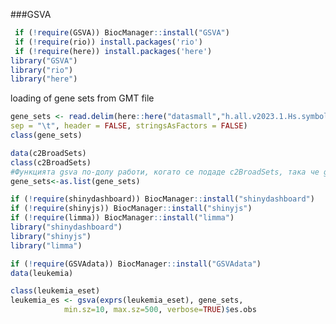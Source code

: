 
###GSVA

```r

 if (!require(GSVA)) BiocManager::install("GSVA")
 if (!require(rio)) install.packages('rio')
 if (!require(here)) install.packages('here')
library("GSVA")
library("rio")
library("here")

```
loading of gene sets from GMT file
```r
gene_sets <- read.delim(here::here("datasmall","h.all.v2023.1.Hs.symbols.gmt"),
sep = "\t", header = FALSE, stringsAsFactors = FALSE)
class(gene_sets)

data(c2BroadSets)
class(c2BroadSets)
#Функцията gsva по-долу работи, когато се подаде c2BroadSets, така че gene_sets трябва да се преработи в подобен формат
gene_sets<-as.list(gene_sets)
```


```r
if (!require(shinydashboard)) BiocManager::install("shinydashboard")
if (!require(shinyjs)) BiocManager::install("shinyjs")
if (!require(limma)) BiocManager::install("limma")
library("shinydashboard")
library("shinyjs")
library("limma")
```


```r
if (!require(GSVAdata)) BiocManager::install("GSVAdata")
data(leukemia)

class(leukemia_eset)
leukemia_es <- gsva(exprs(leukemia_eset), gene_sets,
            min.sz=10, max.sz=500, verbose=TRUE)$es.obs
```

